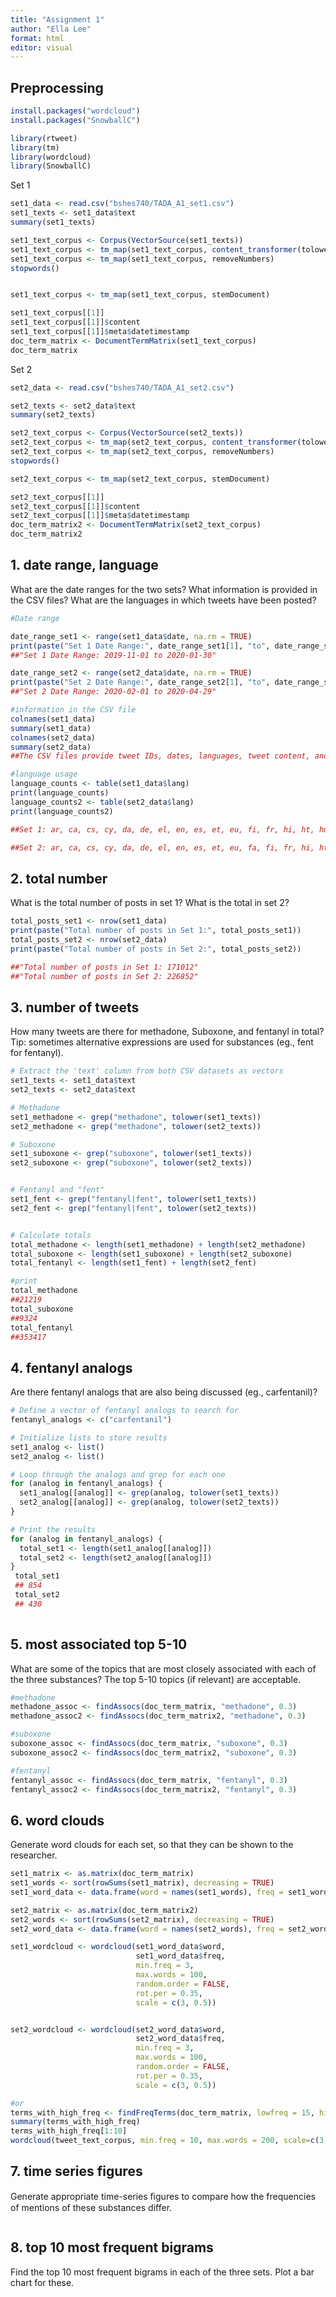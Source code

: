 ---
title: "Assignment 1"
author: "Ella Lee"
format: html
editor: visual
---

## Preprocessing

```{r}
install.packages("wordcloud")
install.packages("SnowballC")

library(rtweet)
library(tm)
library(wordcloud)
library(SnowballC)

```

Set 1

```{r}
set1_data <- read.csv("bshes740/TADA_A1_set1.csv")
set1_texts <- set1_data$text
summary(set1_texts)

set1_text_corpus <- Corpus(VectorSource(set1_texts))
set1_text_corpus <- tm_map(set1_text_corpus, content_transformer(tolower))
set1_text_corpus <- tm_map(set1_text_corpus, removeNumbers)
stopwords()


set1_text_corpus <- tm_map(set1_text_corpus, stemDocument)

set1_text_corpus[[1]]
set1_text_corpus[[1]]$content
set1_text_corpus[[1]]$meta$datetimestamp
doc_term_matrix <- DocumentTermMatrix(set1_text_corpus)
doc_term_matrix

```

Set 2

```{r}
set2_data <- read.csv("bshes740/TADA_A1_set2.csv")

set2_texts <- set2_data$text
summary(set2_texts)

set2_text_corpus <- Corpus(VectorSource(set2_texts))
set2_text_corpus <- tm_map(set2_text_corpus, content_transformer(tolower))
set2_text_corpus <- tm_map(set2_text_corpus, removeNumbers)
stopwords()

set2_text_corpus <- tm_map(set2_text_corpus, stemDocument)

set2_text_corpus[[1]]
set2_text_corpus[[1]]$content
set2_text_corpus[[1]]$meta$datetimestamp
doc_term_matrix2 <- DocumentTermMatrix(set2_text_corpus)
doc_term_matrix2


```

## 1. date range, language

What are the date ranges for the two sets? What information is provided in the CSV files? What are the languages in which tweets have been posted?

```{r}
#Date range

date_range_set1 <- range(set1_data$date, na.rm = TRUE)
print(paste("Set 1 Date Range:", date_range_set1[1], "to", date_range_set1[2]))
##"Set 1 Date Range: 2019-11-01 to 2020-01-30"

date_range_set2 <- range(set2_data$date, na.rm = TRUE)
print(paste("Set 2 Date Range:", date_range_set2[1], "to", date_range_set2[2]))
##"Set 2 Date Range: 2020-02-01 to 2020-04-29"

#information in the CSV file
colnames(set1_data)
summary(set1_data)
colnames(set2_data)
summary(set2_data)
##The CSV files provide tweet IDs, dates, languages, tweet content, and location

#language usage
language_counts <- table(set1_data$lang)
print(language_counts)
language_counts2 <- table(set2_data$lang)
print(language_counts2)

##Set 1: ar, ca, cs, cy, da, de, el, en, es, et, eu, fi, fr, hi, ht, hu, in, is, it, iw, ja, ko, lt, lv, mr, nl, no, pl, pt, ro, sl, sv, th, tl, tr, und, vi, zh

##Set 2: ar, ca, cs, cy, da, de, el, en, es, et, eu, fa, fi, fr, hi, ht, hu, in, is, it, ja, ko, lt, lv, nl, no, pl, pt, ro, ru, sl, sv, th, tl, tr, und, vi, zh

```

## 2. total number

What is the total number of posts in set 1? What is the total in set 2?

```{r}
total_posts_set1 <- nrow(set1_data)
print(paste("Total number of posts in Set 1:", total_posts_set1))
total_posts_set2 <- nrow(set2_data)
print(paste("Total number of posts in Set 2:", total_posts_set2))

##"Total number of posts in Set 1: 171012"
##"Total number of posts in Set 2: 226852"
```

## 3. number of tweets

How many tweets are there for methadone, Suboxone, and fentanyl in total? Tip: sometimes alternative expressions are used for substances (eg., fent for fentanyl).

```{r}
# Extract the 'text' column from both CSV datasets as vectors
set1_texts <- set1_data$text
set2_texts <- set2_data$text

# Methadone
set1_methadone <- grep("methadone", tolower(set1_texts))
set2_methadone <- grep("methadone", tolower(set2_texts))

# Suboxone
set1_suboxone <- grep("suboxone", tolower(set1_texts))
set2_suboxone <- grep("suboxone", tolower(set2_texts))


# Fentanyl and "fent"
set1_fent <- grep("fentanyl|fent", tolower(set1_texts))
set2_fent <- grep("fentanyl|fent", tolower(set2_texts))


# Calculate totals
total_methadone <- length(set1_methadone) + length(set2_methadone)
total_suboxone <- length(set1_suboxone) + length(set2_suboxone)
total_fentanyl <- length(set1_fent) + length(set2_fent)

#print
total_methadone
##21219
total_suboxone
##9324
total_fentanyl
##353417


```

## 4. fentanyl analogs

Are there fentanyl analogs that are also being discussed (eg., carfentanil)?

```{r}
# Define a vector of fentanyl analogs to search for
fentanyl_analogs <- c("carfentanil")

# Initialize lists to store results
set1_analog <- list()
set2_analog <- list()

# Loop through the analogs and grep for each one
for (analog in fentanyl_analogs) {
  set1_analog[[analog]] <- grep(analog, tolower(set1_texts))
  set2_analog[[analog]] <- grep(analog, tolower(set2_texts))
}

# Print the results
for (analog in fentanyl_analogs) {
  total_set1 <- length(set1_analog[[analog]])
  total_set2 <- length(set2_analog[[analog]])
}  
 total_set1
 ## 854
 total_set2
 ## 430
 
```

## 5. most associated top 5-10

What are some of the topics that are most closely associated with each of the three substances? The top 5-10 topics (if relevant) are acceptable.

```{r}
#methadone
methadone_assoc <- findAssocs(doc_term_matrix, "methadone", 0.3)
methadone_assoc2 <- findAssocs(doc_term_matrix2, "methadone", 0.3) 

#suboxone
suboxone_assoc <- findAssocs(doc_term_matrix, "suboxone", 0.3)
suboxone_assoc2 <- findAssocs(doc_term_matrix2, "suboxone", 0.3) 

#fentanyl
fentanyl_assoc <- findAssocs(doc_term_matrix, "fentanyl", 0.3)
fentanyl_assoc2 <- findAssocs(doc_term_matrix2, "fentanyl", 0.3) 


```

## 6. word clouds

Generate word clouds for each set, so that they can be shown to the researcher.

```{r}
set1_matrix <- as.matrix(doc_term_matrix)
set1_words <- sort(rowSums(set1_matrix), decreasing = TRUE)
set1_word_data <- data.frame(word = names(set1_words), freq = set1_words)

set2_matrix <- as.matrix(doc_term_matrix2)
set2_words <- sort(rowSums(set2_matrix), decreasing = TRUE)
set2_word_data <- data.frame(word = names(set2_words), freq = set2_words)

set1_wordcloud <- wordcloud(set1_word_data$word,
                            set1_word_data$freq, 
                            min.freq = 3, 
                            max.words = 100, 
                            random.order = FALSE, 
                            rot.per = 0.35, 
                            scale = c(3, 0.5))


set2_wordcloud <- wordcloud(set2_word_data$word,
                            set2_word_data$freq, 
                            min.freq = 3, 
                            max.words = 100, 
                            random.order = FALSE, 
                            rot.per = 0.35, 
                            scale = c(3, 0.5))

#or
terms_with_high_freq <- findFreqTerms(doc_term_matrix, lowfreq = 15, highfreq = Inf)
summary(terms_with_high_freq)
terms_with_high_freq[1:10]
wordcloud(tweet_text_corpus, min.freq = 10, max.words = 200, scale=c(3,.1), random.order = FALSE, colors = brewer.pal(12, "Set3"))

```

## 7. time series figures

Generate appropriate time-series ﬁgures to compare how the frequencies of mentions of these substances differ.

```{r}

```

## 8. top 10 most frequent bigrams

Find the top 10 most frequent bigrams in each of the three sets. Plot a bar chart for these.
